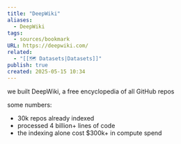 ```yaml
---
title: "DeepWiki"
aliases:
  - DeepWiki
tags:
  - sources/bookmark
URL: https://deepwiki.com/
related:
  - "[[🗺️ Datasets|Datasets]]"
publish: true
created: 2025-05-15 10:34
---
```




we built DeepWiki, a free encyclopedia of all GitHub repos

some numbers:
- 30k repos already indexed
- processed 4 billion+ lines of code
- the indexing alone cost $300k+ in compute spend
